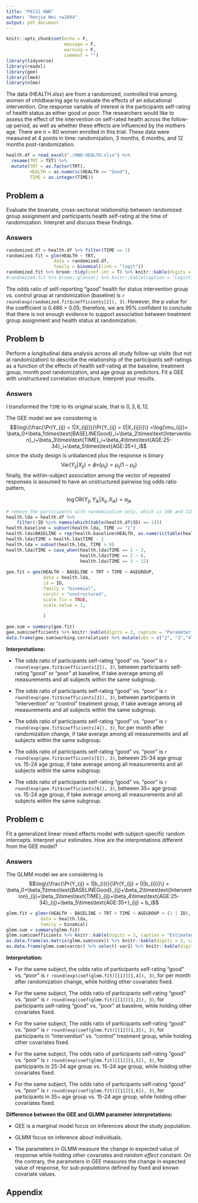 ```yaml
---
title: "P8131 HW8"
author: "Renjie Wei rw2844"
output: pdf_document
---
```


```r
knitr::opts_chunk$set(echo = F, 
                      message = F, 
                      warning = F, 
                      comment = "")
library(tidyverse)
library(readxl)
library(gee)
library(lme4)
library(nlme)
```

The data (HEALTH.xlsx) are from a randomized, controlled trial among women of childbearing age to evaluate the effects of an educational intervention. One response variable of interest is the participants self-rating of health status as either good or poor. The researchers would like to assess the effect of the intervention on self-rated health across the follow-up period, as well as whether these effects are influenced by the mothers age. There are n = 80 women enrolled in this trial. These data
were measured at 4 points in time: randomization, 3 months, 6 months, and 12 months post-randomization.


```r
health.df = read_excel("./HW8-HEALTH.xlsx") %>%
  rename(TRT = TXT) %>%
  mutate(TRT = as.factor(TRT),
         HEALTH = as.numeric(HEALTH == "Good"),
         TIME = as.integer(TIME))
```

\newpage

## Problem a

Evaluate the bivariate, cross-sectional relationship between randomized group assignment and participants health self-rating at the time of randomization. Interpret and discuss these findings.

### Answers

```r
randomized.df = health.df %>% filter(TIME == 1)
randomized.fit = glm(HEALTH ~ TRT,
                  data = randomized.df,
                  family = binomial(link = "logit"))
randomized.fit %>% broom::tidy(conf.int = T) %>% knitr::kable(digits = 3, caption = "Logistic Model Coefficients")
#randomized.fit %>% broom::glance() %>% knitr::kable(caption = "Logistic Model Goodness-of-Fit statistics")
```

The odds ratio of self-reporting "good" health for status intervention group vs. control group at randomization (baseline) is `r round(exp(randomized.fit$coefficients[2]), 3)`. However, the p value for the coefficient is 0.486 > 0.05; therefore, we are 95% confident to conclude that there is not enough evidence to support association between treatment group assignment and health status at randomization. 


\newpage

## Problem b 

Perform a longitudinal data analysis across all study follow-up visits (but not at randomization) to describe the relationship of the participants self-ratings as a function of the effects of health self-rating at the baseline, treatment group, month post randomization, and age group as predictors. Fit a GEE with unstructured correlation structure. Interpret your results.

### Answers

I transformed the `TIME` to its original scale, that is $0,3,6,12$.

The GEE model we are considering is
$$\log\{\frac{\Pr(Y_{ij} = 1|X_{ij})}{\Pr(Y_{ij} = 0|X_{ij})}\} =\log(\mu_{ij})= \beta_0+\beta_1\times\text{BASELINEGood}_i+\beta_2\times\text{Intervention}_i+\beta_3\times\text{TIME}_i+\beta_4\times\text{AGE:25-34}_i+\beta_5\times\text{AGE:35+}_i$$
since the study design is unbalanced plus the response is binary
$$\text{Var}{(Y_{ij} |X_{ij})} = \phi v(\mu_{ij}) = \mu_{ij}(1-\mu_{ij})$$
finally, the within-subject association among the vector of repeated responses is assumed to have an unstructured pairwise log odds ratio pattern,

$$\log \text{OR}(Y_{ij},Y_{ik}|X_{ij},X_{ik}) = \alpha_{jk}$$

```r
# remove the participants with randomization only, which is 108 and 115
health.lda = health.df %>%
    filter(!ID %in% names(which(table(health.df$ID) == 1)))
health.baseline = subset(health.lda, TIME == "1")
health.lda$BASELINE = rep(health.baseline$HEALTH, as.numeric(table(health.lda$ID)))
health.lda$TIME = health.lda$TIME - 1
health.lda = subset(health.lda, TIME > 0)
health.lda$TIME = case_when(health.lda$TIME == 1 ~ 3,
                            health.lda$TIME == 2 ~ 6,
                            health.lda$TIME == 3 ~ 12)
   
gee.fit = gee(HEALTH ~ BASELINE + TRT + TIME + AGEGROUP,
              data = health.lda,
              id = ID,
              family = "binomial",
              corstr = "unstructured",
              scale.fix = TRUE,
              scale.value = 1,
              
              )

```
```r
gee.sum = summary(gee.fit)
gee.sum$coefficients %>% knitr::kable(digits = 3, caption = "Parameter estimates and standard errors from GEE model")
data.frame(gee.sum$working.correlation) %>% mutate(obs = c("2", "3","4")) %>% select(obs,everything()) %>% knitr::kable(digits = 3, caption = "Working correlation estimates from GEE model", col.names = c("obs", "2", "3","4"))
```

**Interpretations:**

* The odds ratio of participants self-rating "good" vs. "poor" is `r round(exp(gee.fit$coefficients[2]), 3)`, between participants self-rating "good" or "poor" at baseline, if take average among all measurements and all subjects within the same subgroup. 

* The odds ratio of participants self-rating "good" vs. "poor" is `r round(exp(gee.fit$coefficients[3]), 3)`, between participants in "intervention" or "control" treatment group, if take average among all measurements and all subjects within the same subgroup. 

* The odds ratio of participants self-rating "good" vs. "poor" is `r round(exp(gee.fit$coefficients[4]), 3)`, for per month after randomization change, if take average among all measurements and all subjects within the same subgroup. 

* The odds ratio of participants self-rating "good" vs. "poor" is `r round(exp(gee.fit$coefficients[5]), 3)`, between 25-34 age group vs. 15-24 age group, if take average among all measurements and all subjects within the same subgroup. 

* The odds ratio of participants self-rating "good" vs. "poor" is `r round(exp(gee.fit$coefficients[6]), 3)`, between 35+ age group vs. 15-24 age group, if take average among all measurements and all subjects within the same subgroup. 

\newpage

## Problem c

Fit a generalized linear mixed effects model with subject-specific random intercepts. Interpret your estimates. How are the interpretations different from the GEE model?

### Answers

The GLMM model we are considering is
$$\log\{\frac{\Pr(Y_{ij} = 1|b_{i})}{\Pr(Y_{ij} = 0|b_{i})}\} = \beta_0+\beta_1\times\text{BASELINEGood}_{ij}+\beta_2\times\text{Intervention}_{ij}+\beta_3\times\text{TIME}_{ij}+\beta_4\times\text{AGE:25-34}_{ij}+\beta_5\times\text{AGE:35+}_{ij} + b_i$$

```r
glmm.fit = glmer(HEALTH ~ BASELINE + TRT + TIME + AGEGROUP + (1 | ID),
             data = health.lda,
             family = binomial)
glmm.sum = summary(glmm.fit)
glmm.sum$coefficients %>% knitr::kable(digits = 3, caption = "Estimated fixed effect for random intercept model")
as.data.frame(as.matrix(glmm.sum$vcov)) %>% knitr::kable(digits = 3, caption = "Covariance matrix for the estimates of fixed effects")
as.data.frame(glmm.sum$varcor) %>% select(-var2) %>% knitr::kable(digits = 3, caption = "Estimated random intercept", col.names = c("Group","Variable","vcov","sd"))
```

**Interpretation: **

* For the same subject, the odds ratio of participants self-rating "good" vs. "poor" is `r round(exp(coef(glmm.fit)[[1]][1,4]), 3)`, for per month after randomization change, while holding other covariates fixed.

* For the same subject, The odds ratio of participants self-rating "good" vs. "poor" is `r round(exp(coef(glmm.fit)[[1]][1,2]), 3)`, for participants self-rating "good" vs, "poor" at baseline, while holding other covariates fixed.

* For the same subject, The odds ratio of participants self-rating "good" vs. "poor" is `r round(exp(coef(glmm.fit)[[1]][1,3]), 3)`, for participants in "intervention" vs. "control" treatment group, while holding other covariates fixed.

* For the same subject, The odds ratio of participants self-rating "good" vs. "poor" is `r round(exp(coef(glmm.fit)[[1]][1,5]), 3)`, for participants in 25-34 age group vs. 15-24 age group, while holding other covariates fixed.

* For the same subject, The odds ratio of participants self-rating "good" vs. "poor" is `r round(exp(coef(glmm.fit)[[1]][1,6]), 3)`, for participants in 35+ age group vs. 15-24 age group, while holding other covariates fixed.

**Difference between the GEE and GLMM parameter interpretations: **

* GEE is a marginal model focus on inferences about the study population.

* GLMM focus on inference about individuals.

* The parameters in GLMM measure the change in expected value of response while holding other covariates and *random effect* constant. On the contrary, the parameters in GEE measures the change in expected value of response, for *sub-populations* defined by fixed and known covariate values.

## Appendix

```r
```

